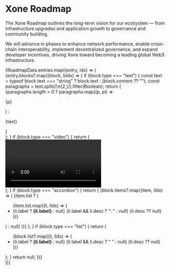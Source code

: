 
# Xone Roadmap

The Xone Roadmap outlines the long-term vision for our ecosystem — from infrastructure upgrades and application growth to governance and community building.

We will advance in phases to enhance network performance, enable cross-chain interoperability, implement decentralized governance, and expand developer incentives, driving Xone toward becoming a leading global Web3 infrastructure.

<ChangelogTimeline className="mt-8">
  {RoadmapData.entries.map((entry, idx) => (
    <ChangelogEntry
      key={idx}
      date={entry.date}
      version={entry.version}
      title={entry.title}
      tags={entry.tags}
    >
      <div className="space-y-4">
      {entry.blocks?.map((block, bIdx) => {
        if (block.type === "text") {
          const text = typeof block.text === "string" ? block.text : (block.content ?? "");
          const paragraphs = text.split(/\n{2,}/).filter(Boolean);
          return (
            <div key={bIdx}>
              {paragraphs.length > 0
                ? paragraphs.map((p, pi) => <p key={pi}>{p}</p>)
                : <p>{text}</p>}
            </div>
          );
        }
        if (block.type === "video") {
          return (
            <div key={bIdx} className="rounded-lg overflow-hidden border border-gray-200 dark:border-gray-800">
              <Video src={block.src} isMt6={Boolean(block.isMt6)} />
            </div>
          );
        }
        if (block.type === "accordion") {
          return (
            <Accordion key={bIdx}>
              {block.items?.map((item, iIdx) => (
                <Accordion.Item key={iIdx} title={item.title} defaultOpen={Boolean(item.defaultOpen)}>
                  {item.list ? (
                    <ul>
                      {item.list.map((li, lIdx) => (
                        <li key={lIdx}>
                          {li.label ? <strong>{li.label}</strong> : null}
                          {li.label && li.desc ? ": " : null}
                          {li.desc ?? null}
                        </li>
                      ))}
                    </ul>
                  ) : null}
                </Accordion.Item>
              ))}
            </Accordion>
          );
        }
        if (block.type === "list") {
          return (
            <ul key={bIdx}>
              {block.list?.map((li, lIdx) => (
                <li key={lIdx}>
                  {li.label ? <strong>{li.label}</strong> : null}
                  {li.label && li.desc ? " " : null}
                  {li.desc ?? null}
                </li>
              ))}
            </ul>
          );
        }
        return null;
      })}
      </div>
    </ChangelogEntry>
  ))}
</ChangelogTimeline>

